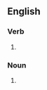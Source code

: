 ==English==

===Verb===
{{head|en|verb form}}

# {{en-third-person singular of|collocate}}

===Noun===
{{head|en|noun form}}

# {{plural of|collocate|lang=en}}